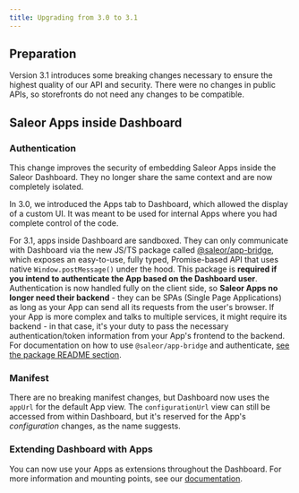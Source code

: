```yaml
---
title: Upgrading from 3.0 to 3.1
---
```


## Preparation

Version 3.1 introduces some breaking changes necessary to ensure the highest quality of our API and security. There were no changes in public APIs, so storefronts do not need any changes to be compatible.

## Saleor Apps inside Dashboard

### Authentication

This change improves the security of embedding Saleor Apps inside the Saleor Dashboard. They no longer share the same context and are now completely isolated.

In 3.0, we introduced the Apps tab to Dashboard, which allowed the display of a custom UI. It was meant to be used for internal Apps where you had complete control of the code.

For 3.1, apps inside Dashboard are sandboxed. They can only communicate with Dashboard via the new JS/TS package called [@saleor/app-bridge](https://www.npmjs.com/package/@saleor/app-bridge), which exposes an easy-to-use, fully typed, Promise-based API that uses native `Window.postMessage()` under the hood. This package is **required if you intend to authenticate the App based on the Dashboard user**. Authentication is now handled fully on the client side, so **Saleor Apps no longer need their backend** - they can be SPAs (Single Page Applications) as long as your App can send all its requests from the user's browser. If your App is more complex and talks to multiple services, it might require its backend - in that case, it's your duty to pass the necessary authentication/token information from your App's frontend to the backend. For documentation on how to use `@saleor/app-bridge` and authenticate, [see the package README section](https://github.com/saleor/app-bridge#readme).

### Manifest

There are no breaking manifest changes, but Dashboard now uses the `appUrl` for the default App view. The `configurationUrl` view can still be accessed from within Dashboard, but it's reserved for the App's _configuration_ changes, as the name suggests.

### Extending Dashboard with Apps

You can now use your Apps as extensions throughout the Dashboard. For more information and mounting points, see our [documentation](developer/extending/apps/extending-dashboard-with-apps.mdx).
